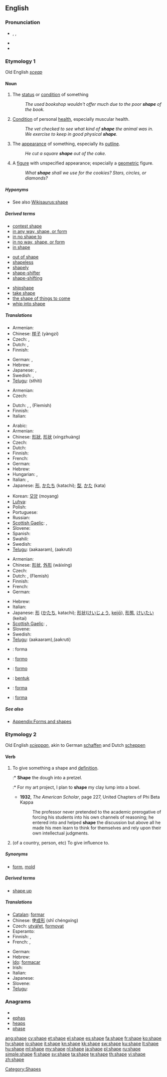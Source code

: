 {{also|in shape}}
==English==

===Pronunciation===
* {{enPR|shāp}}, {{IPA|/ʃeɪp/}}, {{SAMPA|/SeIp/}}
* {{audio|en-us-shape.ogg|Audio (US)}}
* {{rhymes|eɪp}}

===Etymology 1===
Old English ''[[sceap]]''

====Noun====
{{en-noun}}

# The [[status]] or [[condition]] of something
#: ''The used bookshop wouldn't offer much due to the poor '''shape''' of the book.''
# [[condition|Condition]] of personal [[health]], especially muscular health.
#: ''The vet checked to see what kind of '''shape''' the animal was in.''
#: ''We exercise to keep in good physical '''shape'''.''
# The [[appearance]] of something, especially its [[outline]].
#: ''He cut a square '''shape''' out of the cake.''
# A [[figure]] with unspecified appearance; especially a [[geometric]] figure.
#: ''What '''shape''' shall we use for the cookies?  Stars, circles, or diamonds?''

=====Hyponyms=====
* See also [[Wikisaurus:shape]]

=====Derived terms=====
{{top3}}
* [[contest shape]]
* [[in any way, shape, or form]]
* [[in no shape to]]
* [[in no way, shape, or form]]
* [[in shape]]
{{mid3}}
* [[out of shape]]
* [[shapeless]]
* [[shapely]]
* [[shape-shifter]]
* [[shape-shifting]]
{{mid3}}
* [[shipshape]]
* [[take shape]]
* [[the shape of things to come]]
* [[whip into shape]]
{{bottom}}

=====Translations=====
{{trans-top|status or condition}}
* Armenian: {{t|hy|վիճակ|tr=vič̣ak}}
* Chinese: [[样子]] (yàngzi)
* Czech: {{t+|cs|stav|m}}, {{t+|cs|forma|f}}
* Dutch: {{t+|nl|staat}}, {{t+|nl|status}}
* Finnish: {{t+|fi|kunto}}
{{trans-mid}}
* German: {{t+|de|Zustand|m}}, {{t+|de|Form|f}}
* Hebrew: {{t+|he|מצב|m|tr=matsáv}}
* Japanese: {{t+|ja|様子}}, {{t-|ja|ようす|tr=yōsu}}
* Swedish: {{t+|sv|form|c}}, {{t+|sv|tillstånd|n}}
* [[Telugu]]: {{t|te|స్థితి}}(sthiti)
{{trans-bottom}}

{{trans-top|condition of personal health, especially muscular health}}
* Armenian: {{t|hy|վիճակ|tr=vič̣ak}}
* Czech: {{t+|cs|forma|f}}
{{trans-mid}}
* Dutch: {{t+|nl|vorm}}, {{t+|nl|conditie}}, {{t-|nl|fysiek}} (Flemish)
* Finnish: {{t+|fi|kunto}}
* Italian: {{t|it|forma}}
{{trans-bottom}}

{{trans-top|appearance or outline}}
* Arabic: {{Arab|[[شكل]]}} {{IPAchar|(šakl)}}
* Armenian: {{t-|hy|ձև|tr=jev}}
* Chinese: [[形狀]], [[形状]] (xíngzhuàng)
* Czech: {{t+|cs|tvar|m}}
* Dutch: {{t+|nl|vorm}}
* Finnish: {{t+|fi|muoto}}
* French: {{t+|fr|forme|f}}
* German: {{t+|de|Form|f}}
* Hebrew: {{t-|he|צורה|f|tr=tsurá}}
* Hungarian: {{t+|hu|alak}}, {{t+|hu|forma}}
* Italian: {{t+|it|forma|f}}, {{t+|it|sagoma}}
* Japanese: [[形]], [[かたち]] (katachi); [[型]], [[かた]] (kata)
{{trans-mid}}
* Korean: [[모양]] (moyang)
* [[Luhya]]: {{tø|luy|liumbo}}
* Polish: {{t+|pl|kształt|m}}
* Portuguese: {{t+|pt|forma|f}}
* Russian: {{t+|ru|форма|f|tr=fórma}}
* [[Scottish Gaelic]]: {{t-|gd|cumadh|m|xs=Scottish Gaelic}}, {{t-|gd|cruth|m|xs=Scottish Gaelic}}
* Slovene: {{t+|sl|oblika|f}}
* Spanish: {{t+|es|forma|f}}
* Swahili: {{t+|sw|umbo|xs=Swahili}}
* Swedish: {{t+|sv|form|c}}
* [[Telugu]]: {{t|te|ఆకారం}}(aakaaram),{{t|te|ఆకృతి}} (aakruti)
{{trans-bottom}}

{{trans-top|figure}}
* Armenian: {{t-|hy|ձև|tr=jev}}
* Chinese: [[形状]], [[外形]] (wàixíng)
* Czech: {{t+|cs|tvar|m}}
* Dutch: {{t+|nl|vorm}},  {{t-|nl|fysiek}} (Flemish)
* Finnish: {{t+|fi|muoto}}
* French: {{t+|fr|forme|f}}
* German: {{t+|de|Form|f}}
{{trans-mid}}
* Hebrew: {{t-|he|צורה|f|tr=tsurá}}
* Italian: {{t|it|forma|f}}
* Japanese: [[形]] ([[かたち]], katachi); [[形状]]([[けいじょう]], [[keijō]]), [[形態]], [[けいたい]] (keitai)
* [[Scottish Gaelic]]: {{t-|gd|cumadh|m|xs=Scottish Gaelic}}, {{t-|gd|cruth|m|xs=Scottish Gaelic}}
* Slovene: {{t+|sl|oblika|f}}
* Swedish: {{t+|sv|form|c}}
* [[Telugu]]: {{t|te|ఆకారం}}(aakaaram),{{t|te|ఆకృతి}}(aakruti)
{{trans-bottom}}

{{checktrans-top}}
* {{ttbc|Catalan}}: forma
* {{ttbc|Esperanto}}: [[formo]]
* {{ttbc|Ido}}: [[formo]]
* {{ttbc|Indonesian}}: [[bentuk]]
* {{ttbc|Italian}}: [[forma]]
* {{ttbc|Spanish}}: [[forma]] {{f}}
{{trans-bottom}}

=====See also=====
* [[Appendix:Forms and shapes]]

===Etymology 2===
Old English ''[[scieppan]]'', akin to German [[schaffen]] and Dutch [[scheppen]]

====Verb====
{{en-verb|shapes|shaping|'''[[shaped]]''' or (''archaic'') '''[[shope]]'''|'''[[shaped]]''' or '''[[shapen]]'''}}

# {{transitive}} To give something a shape and [[definition]].
#:* '''Shape''' the dough into a pretzel.
#:* For my art project, I plan to '''shape''' my clay lump into a bowl.
#* '''1932''', ''The American Scholar'', page 227, United Chapters of Phi Beta Kappa
#*: The professor never pretended to the academic prerogative of forcing his students into his own channels of reasoning; he entered into and helped '''shape''' the discussion but above all he made his men learn to think for themselves and rely upon their own intellectual judgments.
# (of a country, person, etc) To give influence to.

=====Synonyms=====
* {{sense|give shape}} [[form]], [[mold]]

=====Derived terms=====
* [[shape up]]
<!--derived from "shape up": * [[shape up or ship out]]-->

=====Translations=====
{{trans-top|to give something a [[shape]]}}
* [[Catalan]]: [[formar]]
* Chinese: 使[[成形]] (shǐ chéngxíng)
* Czech: [[utvářet]], [[formovat]]
* Esperanto: {{t-|eo|formi|xs=Esperanto}}
* Finnish: {{t+|fi|muotoilla}}, {{t-|fi|muovata}}
* French: {{t|fr|donner une forme}},  {{t+|fr|former}}
{{trans-mid}}
* German: {{t+|de|formen}}
* Hebrew: {{t-|he|עיצב|tr=itsév}}
* [[Ido]]: [[formacar]]
* Irish: {{t-|ga|cum|xs=Irish}}
* Italian: {{t|it|modellare}}
* Japanese: {{t-|ja|形作る|tr=katachizukeru}}
* Slovene: {{t-|sl|oblikovati}}
* [[Telugu]]: {{t|te|రూపుదిద్దు|tr=rupudiddu|sc=Telu}}
{{trans-bottom}}

===Anagrams===
* {{alphagram|aehps}}
* [[ephas#English|ephas]]
* [[heaps#English|heaps]]
* [[phase#English|phase]]

[[Category:Shapes]]

[[ang:shape]]
[[cy:shape]]
[[et:shape]]
[[el:shape]]
[[es:shape]]
[[fa:shape]]
[[fr:shape]]
[[ko:shape]]
[[hy:shape]]
[[io:shape]]
[[it:shape]]
[[kn:shape]]
[[kk:shape]]
[[sw:shape]]
[[ku:shape]]
[[lt:shape]]
[[hu:shape]]
[[ml:shape]]
[[my:shape]]
[[nl:shape]]
[[ja:shape]]
[[pl:shape]]
[[ru:shape]]
[[simple:shape]]
[[fi:shape]]
[[sv:shape]]
[[ta:shape]]
[[te:shape]]
[[th:shape]]
[[vi:shape]]
[[zh:shape]]